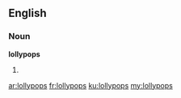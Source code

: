 ==English==

===Noun===
'''lollypops'''

# {{plural of|[[lollypop]]}}

[[ar:lollypops]]
[[fr:lollypops]]
[[ku:lollypops]]
[[my:lollypops]]